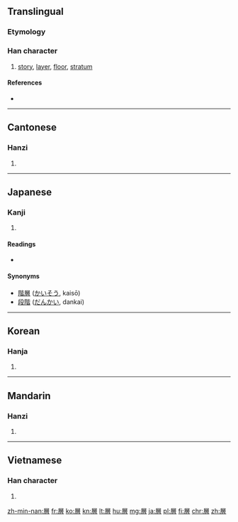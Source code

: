 {{also|层}}<!-- may be replaced by zh-forms -->
==Translingual==

===Etymology===
{{Han compound|尸|曾|ls=psc|c1=s|c2=p}}

===Han character===
{{Han char|rn=44|rad=尸|as=12|sn=15|four=7726<sub>6</sub>|canj=尸金田日 (SCWA)|ids=⿸[[尸]][[曾]]}}

# [[story]], [[layer]], [[floor]], [[stratum]]

====References====
* {{Han ref|kx=0303.400|dkj=07798|dj=0601.340|hdz=20981.030|uh=5C64|ud=23652|bh=BC68|bd=48232}}

----

==Cantonese==

===Hanzi===
{{yue-hanzi|jyut=|y=[[chang4]]|sim=层}}

# {{defn|lang=yue|sort=尸12}}

----

==Japanese==

===Kanji===
{{ja-kanji|grade=6|rs=尸12}}

# {{defn|lang=ja|sort=尸12}}

====Readings====
* {{ja-readings|on=[[そう]] (sō)|kun=[[かさなる]] (kasanaru), [[かさ]] (kasa)}}

====Synonyms====
* [[階層]] ([[かいそう]], kaisō)
* [[段階]] ([[だんかい]], dankai)

----

==Korean==

===Hanja===
{{ko-hanja|hangeul=층|rv=cheung|mr=ch'ŭng}}

# {{defn|lang=ko|sort=尸12}}

----

==Mandarin==

===Hanzi===
{{cmn-hanzi|sim=层|pin=[[céng]] ([[ceng2]])|wg=[[ts'eng2|ts'eng<sup>2</sup>]]}}

# {{defn|lang=cmn|sort=尸12}}

----

==Vietnamese==

===Han character===
{{vi-hantu|[[tằng]], [[tầng]], [[tàng]], [[từng]]|rs=尸12}}

# {{defn|lang=vi|sort=尸12}}

[[zh-min-nan:層]]
[[fr:層]]
[[ko:層]]
[[kn:層]]
[[lt:層]]
[[hu:層]]
[[mg:層]]
[[ja:層]]
[[pl:層]]
[[fi:層]]
[[chr:層]]
[[zh:層]]